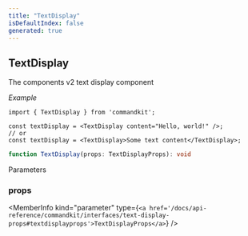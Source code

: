 ```yaml
---
title: "TextDisplay"
isDefaultIndex: false
generated: true
---
```



<!-- This file was generated from the CommandKit source. Do not modify. Instead, re-run the "docgen" script -->


## TextDisplay

<GenerationInfo sourceFile="packages/commandkit/src/components/display/text-display.ts" sourceLine="31" packageName="commandkit" />

The components v2 text display component



*Example*

```tsx
import { TextDisplay } from 'commandkit';

const textDisplay = <TextDisplay content="Hello, world!" />;
// or
const textDisplay = <TextDisplay>Some text content</TextDisplay>;
```

```ts title="Signature"
function TextDisplay(props: TextDisplayProps): void
```
Parameters

### props

<MemberInfo kind="parameter" type={`<a href='/docs/api-reference/commandkit/interfaces/text-display-props#textdisplayprops'>TextDisplayProps</a>`} />

